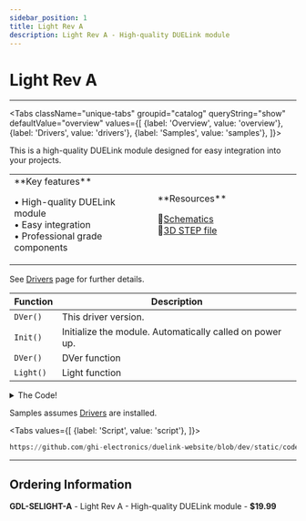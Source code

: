 ```yaml
---
sidebar_position: 1
title: Light Rev A
description: Light Rev A - High-quality DUELink module
---
```



# Light Rev A

<ProductImageSelector 
  partNumber="selight-a"
  productName="Light Rev A"
/>

---

<Tabs className="unique-tabs" groupid="catalog" queryString="show" defaultValue="overview"
  values={[
    {label: 'Overview', value: 'overview'},
    {label: 'Drivers', value: 'drivers'},
    {label: 'Samples', value: 'samples'},
  ]}>

<TabItem value="overview">

This is a high-quality DUELink module designed for easy integration into your projects.

<table><td width='50%'>
**Key features**

• High-quality DUELink module<br/>
• Easy integration<br/>
• Professional grade components<br/>

</td><td width='50%'>
**Resources**
 
📄[Schematics](/sch/selight-a.pdf)<br/>
🔩[3D STEP file](/3d/selight-a.step)<br/>

</td></table>

</TabItem>

<TabItem value="drivers">

See [Drivers](../../engine/drivers) page for further details.

| Function | Description |
| --- | --- |
| `DVer()` | This driver version. |
| `Init()` | Initialize the module. Automatically called on power up. |
| `DVer()` | DVer function |
| `Light()` | Light function |

<details>
  <summary>The Code!</summary>

```py reference title="Light Rev A Driver"
https://github.com/ghi-electronics/duelink-website/blob/dev/static/code/drivers/sensor/light.due
```

</details>

</TabItem>

<TabItem value="samples">

Samples assumes [Drivers](../../engine/drivers) are installed.

<Tabs
  values={[
    {label: 'Script', value: 'script'},
  ]}>

<TabItem value="script">

```py reference title="Script Sample"
https://github.com/ghi-electronics/duelink-website/blob/dev/static/code/samples/script/sensor/light.txt
```
</TabItem>

</Tabs>

</TabItem>

</Tabs>

---

## Ordering Information

**GDL-SELIGHT-A** - Light Rev A - High-quality DUELink module - **$19.99**
